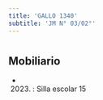```yaml
---
title: 'GALLO 1340'
subtitle: 'JM N° 03/02°'
---
```


#


## Mobiliario

*  (2023) : Silla escolar 15 



